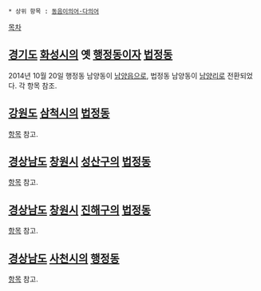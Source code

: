  * 상위 항목 : [[동음이의어·다의어]]

{{{+1 南陽洞 / Namyang-dong }}}

[[목차]]

== [[경기도]] [[화성시]]의 옛 [[행정동]]이자 [[법정동]] ==
2014년 10월 20일 행정동 남양동이 [[남양읍]]으로, 법정동 남양동이 [[남양동(화성)|남양리]]로 전환되었다. 각 항목 참조.

== [[강원도]] [[삼척시]]의 [[법정동]] ==
[[남양동(삼척)|항목]] 참고.

== [[경상남도]] [[창원시]] [[성산구]]의 [[법정동]] ==
[[남양동(창원 성산)|항목]] 참고.

== [[경상남도]] [[창원시]] [[진해구]]의 [[법정동]] ==
[[남양동(진해)|항목]] 참고.

== [[경상남도]] [[사천시]]의 [[행정동]] ==
[[남양동(사천)|항목]] 참고.
